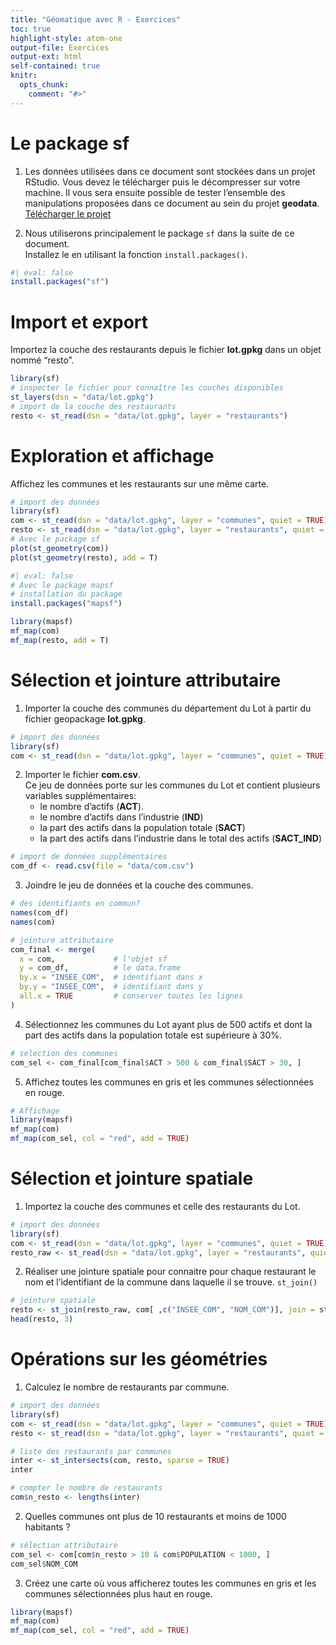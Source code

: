 ```yaml
---
title: "Géomatique avec R - Exercices"
toc: true
highlight-style: atom-one
output-file: Exercices
output-ext: html
self-contained: true
knitr:
  opts_chunk: 
    comment: "#>" 
---
```




# Le package sf

1. Les données utilisées dans ce document sont stockées dans un projet RStudio. 
Vous devez le télécharger puis le décompresser sur votre machine. Il vous sera ensuite possible de tester l'ensemble des manipulations proposées dans ce document au sein du projet **geodata**.  
[Télécharger le projet](geodata.zip){.btn .btn-primary .btn-sm role="button"}  

2. Nous utiliserons principalement le package `sf` dans la suite de ce document.   
Installez le en utilisant la fonction `install.packages()`.

```r
#| eval: false
install.packages("sf")

```


# Import et export

Importez la couche des restaurants depuis le fichier **lot.gpkg** dans un objet nommé "resto".

```r
library(sf)
# inspecter le fichier pour connaître les couches disponibles
st_layers(dsn = "data/lot.gpkg")
# import de la couche des restaurants
resto <- st_read(dsn = "data/lot.gpkg", layer = "restaurants")
```

# Exploration et affichage

Affichez les communes et les restaurants sur une même carte. 

```r
# import des données
library(sf)
com <- st_read(dsn = "data/lot.gpkg", layer = "communes", quiet = TRUE)
resto <- st_read(dsn = "data/lot.gpkg", layer = "restaurants", quiet = TRUE)
# Avec le package sf
plot(st_geometry(com))
plot(st_geometry(resto), add = T)
```

```r
#| eval: false
# Avec le package mapsf
# installation du package
install.packages("mapsf")
```
```r
library(mapsf)
mf_map(com)
mf_map(resto, add = T)
```

# Sélection et jointure attributaire 
1. Importer la couche des communes du département du Lot à partir du fichier geopackage **lot.gpkg**.

```r
# import des données
library(sf)
com <- st_read(dsn = "data/lot.gpkg", layer = "communes", quiet = TRUE)
```


2. Importer le fichier **com.csv**.   
  Ce jeu de données porte sur les communes du Lot et contient plusieurs variables supplémentaires: 
    - le nombre d'actifs (**ACT**). 
    - le nombre d'actifs dans l'industrie (**IND**)
    - la part des actifs dans la population totale (**SACT**)
    - la part des actifs dans l'industrie dans le total des actifs (**SACT_IND**) 

```r
# import de données supplémentaires 
com_df <- read.csv(file = "data/com.csv")
```

3. Joindre le jeu de données et la couche des communes. 

```r
# des identifiants en commun?
names(com_df)
names(com)

# jointure attributaire 
com_final <- merge(
  x = com,             # l'objet sf
  y = com_df,          # le data.frame
  by.x = "INSEE_COM",  # identifiant dans x
  by.y = "INSEE_COM",  # identifiant dans y
  all.x = TRUE         # conserver toutes les lignes
)
```


4. Sélectionnez les communes du Lot ayant plus de 500 actifs et dont la part des actifs dans la population totale est supérieure à 30%. 

```r
# selection des communes
com_sel <- com_final[com_final$ACT > 500 & com_final$SACT > 30, ]
```

5. Affichez toutes les communes en gris et les communes sélectionnées en rouge.

```r
# Affichage 
library(mapsf)
mf_map(com)
mf_map(com_sel, col = "red", add = TRUE)
```

# Sélection et jointure spatiale

1. Importez la couche des communes et celle des restaurants du Lot.

```r
# import des données
library(sf)
com <- st_read(dsn = "data/lot.gpkg", layer = "communes", quiet = TRUE)
resto_raw <- st_read(dsn = "data/lot.gpkg", layer = "restaurants", quiet = TRUE)
```

2. Réaliser une jointure spatiale pour connaitre pour chaque restaurant le nom et l'identifiant de la commune dans laquelle il se trouve. `st_join()`

```r
# jointure spatiale
resto <- st_join(resto_raw, com[ ,c("INSEE_COM", "NOM_COM")], join = st_within)
head(resto, 3)
```


# Opérations sur les géométries

1. Calculez le nombre de restaurants par commune.
```r
# import des données
library(sf)
com <- st_read(dsn = "data/lot.gpkg", layer = "communes", quiet = TRUE)
resto <- st_read(dsn = "data/lot.gpkg", layer = "restaurants", quiet = TRUE)

# liste des restaurants par communes
inter <- st_intersects(com, resto, sparse = TRUE)
inter

# compter le nombre de restaurants
com$n_resto <- lengths(inter)
```


2. Quelles communes ont plus de 10 restaurants et moins de 1000 habitants ?

```r
# sélection attributaire
com_sel <- com[com$n_resto > 10 & com$POPULATION < 1000, ]
com_sel$NOM_COM
```


3. Créez une carte où vous afficherez toutes les communes en gris et les communes sélectionnées plus haut en rouge.

```r
library(mapsf)
mf_map(com)
mf_map(com_sel, col = "red", add = TRUE)
```

